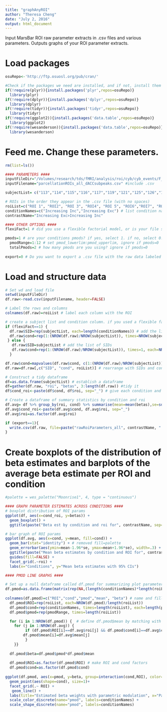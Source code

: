 ```yaml
---
title: "graphAnyROI"
author: "Theresa Cheng"
date: "July 2, 2016"
output: html_document
---
```


Input MarsBar ROI raw parameter extracts in .csv files and various parameters.
Outputs graphs of your ROI parameter extracts.

# Load packages
```r
osuRepo<-'http://ftp.osuosl.org/pub/cran/'

#Check if the packages we need are installed, and if not, install them
if(!require(plyr)){install.packages('plyr',repos=osuRepo)}
  library(plyr)
if(!require(dplyr)){install.packages('dplyr',repos=osuRepo)}
  library(dplyr)
if(!require(tidyr)){install.packages('tidyr',repos=osuRepo)}
  library(tidyr)
if(!require(ggplot2)){install.packages('data.table',repos=osuRepo)}
  library(ggplot2)
if(!require(wesanderson)){install.packages('data.table',repos=osuRepo)}
  library(wesanderson)
```


# Feed me. Change these parameters.
```r
rm(list=ls())

#### PARAMETERS ####
inputFileDir="/Volumes/research/tds/fMRI/analysis/roi/cyb/cyb_events/F_conj_pmod_flexi/"
inputFilename="parcellationROIs_all_dACCsubpeaks.csv" #include .csv

subjectList= c("113","114","115","116","117","119","121","125","126","127","128","129","130","131","132","133","134","135","136","137","139","140","141","142","144","145","146","150","151","152","155","156","157","158","159","160","161","162","163","164","165","167","168","169","170","171","172","173","174","175","177","179","181","182","183","184","185","186","187","188","189","190","192","193","196")

# ROIs in the order they appear in the .csv file (with no spaces)
roiList=c("ROI 1", "ROI2", "ROI 3", "ROI4", "ROI 5", "ROI6","ROI7", "ROI8","dACC subpeak") # list ROIs in order (names of additional columns in your raw dataframe)
conditionNames=c("Increasing Inc","Increasing Exc") # list condition names in your design in order (names of repeating conditions extending additional rows of your raw dataframe)
contrastName="Increasing Exc>Increasing Inc" 

#### OTHER OPTIONS ####
flexiFact=1 # did you use a flexible factorial model, or is your file structure subj1con 1, subj1con2, subj2con1, subj2con2? if yes, select 1. if no (and file structure is subj1con1, subj2con1, subj1con2, subj2con2), select 0. 

pmods=1 # are your conditions pmods? if yes, select 1. if no, select 0. note that your condition names should be your pmod names
  pmodRange=1:12 # set pmod_lowerlim:pmod_upperlim, ignore if pmods=0
  totalPmods=2 # how many pmods are you using? ignore if pmods=0
  
export=0 # Do you want to export a .csv file with the raw data labeled by subject ID, condition, and ROI to your "input" directory? 1 if yes, 0 if no
```

# Load and structure data
```r

# Set wd and load file
setwd(inputFileDir)
df.raw<-read.csv(inputFilename, header=FALSE)

# Label the rows and columns
colnames(df.raw)=roiList # label each column with the ROI

# create a subject list and condition column. if you used a flexible factorial model, your file/factor structure is con1, con2, con1, con2; if you used a different model, its con1, con1, con2, con2. this takes that into account
if (flexiFact==1) {
  df.raw$SID=rep(subjectList, each=length(conditionNames)) # add the list of SIDs
  df.raw$cond=rep(1:(NROW(df.raw)/NROW(subjectList)), times=NROW(subjectList))
 } else {
   df.raw$SID=subjectList # add the list of SIDs  
   df.raw$cond=rep(1:(NROW(df.raw)/NROW(subjectList)), times=1, each=NROW(subjectList))
  }

df.raw$cond=mapvalues(df.raw$cond, c(1:(NROW(df.raw)/NROW(subjectList))), conditionNames) # but let's give them the actual cond names instead of numbers
df.raw=df.raw[,c("SID", "cond", roiList)] # rearrange with SIDs and cond on the left

# Construct a tidy dataframe
df=as.data.frame(subjectList) # establish a dataframe 
df=gather(df.raw, "roi", "betas", 3:length(df.raw)) #tidy it
df$cond_roi<-paste(df$cond, df$roi, sep="_") # give each condition and roi combo a unique name

# Create a dataframe of summary statistics by condition and roi
df.avg= df %>% group_by(roi, cond) %>% summarise(mean=mean(betas),se=sd(betas)/sqrt(length(subjectList))) 
df.avg$cond_roi<-paste(df.avg$cond, df.avg$roi, sep="_") 
df.avg$roi=as.factor(df.avg$roi)

if (export==1){
  write.csv(df.raw, file=paste("rawRoiParameters_all", contrastName, ".csv", sep="_"))
}

```

# Create boxplots of the distribution of beta estimates and barplots of the average beta estimate per ROI and condition
```r
#palette = wes_palette("Moonrise1", 4, type = "continuous")

#### GRAPH PARAMETER ESTIMATES ACROSS CONDITIONS ####
# boxplot distribution of ROI params
ggplot(df, aes(x=cond_roi, y=betas)) +
  geom_boxplot() +
  ggtitle(paste("Beta est by condition and roi for", contrastName, sep=" "))

# bar graph of ROI params
ggplot(df.avg, aes(x=cond, y=mean, fill=cond)) +
  geom_bar(stat="identity") + # removed fill=palette 
  geom_errorbar(aes(ymin=mean-1.96*se, ymax=mean+1.96*se), width=.3) +
  ggtitle(paste("Mean beta estimates by condition and ROI for", contrastName, sep=" ")) +
  guides(fill=FALSE) +
  facet_grid(.~roi) +
  labs(x="Conditions", y="Mean beta estimates with 95% CIs")

#### PMOD LINE GRAPHS ####

# Set up a null dataframe called df.pmod for summarizing plot parameters
df.pmod=as.data.frame(matrix(rep(NA,(length(conditionNames)*length(roiList)*length(pmodRange)*5)),ncol=5))
  
colnames(df.pmod)=c("ROI","cond","pmod","mean", "beta") # name and fill each column
  df.pmod$ROI=rep(roiList, each=NROW(df.pmod)/length(roiList))
  df.pmod$cond=rep(conditionNames, times=length(roiList), each=length(pmodRange))
  df.pmod$pmod=rep(pmodRange, times=length(roiList))

  for (i in 1:NROW(df.pmod)) {  # define df.pmod$mean by matching with df.avg values
    for (j in 1:NROW(df.avg)) {
         if (df.pmod$ROI[i]==df.avg$roi[j] && df.pmod$cond[i]==df.avg$cond[j]) {
        df.pmod$mean[i]=df.avg$mean[j] 
         }
    }}
  
  df.pmod$beta=df.pmod$pmod*df.pmod$mean
  
  df.pmod$ROI=as.factor(df.pmod$ROI) # make ROI and cond factors
  df.pmod$cond=as.factor(df.pmod$cond)
  
ggplot(df.pmod, aes(x=pmod, y=beta, group=interaction(cond,ROI), color=cond)) +
  geom_point(aes(shape=cond), size=1)+
  facet_grid(.~ ROI) +
   geom_line() + 
  labs(title="Estimated beta weights with parametric modulation", x="Parametric Modulator", y="Beta estimates") +
  scale_color_discrete(name="pmod", labels=conditionNames) +
  scale_shape_discrete(name="pmod", labels=conditionNames)
```
